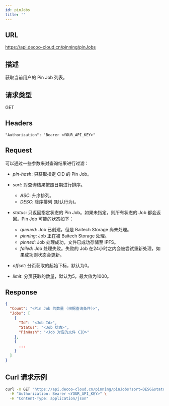```yaml
---
id: pinJobs
title: ''
---
```


## URL
https://api.decoo-cloud.cn/pinning/pinJobs

## 描述
获取当前用户的 Pin Job 列表。

## 请求类型
GET

## Headers
```
"Authorization": "Bearer <YOUR_API_KEY>"
```

## Request

可以通过一些参数来对查询结果进行过滤：

- *pin-hash*: 只获取指定 CID 的 Pin Job。
- *sort*: 对查询结果按照日期进行排序。
  - *ASC*: 升序排列。
  - *DESC*: 降序排列 (默认行为)。
- *status*: 只返回指定状态的 Pin Job。如果未指定，则所有状态的 Job 都会返回。Pin Job 可能的状态如下：
  - *queued*: Job 已创建，但是 Baitech Storage 尚未处理。
  - *pinning*: Job 正在被 Baitech Storage 处理。
  - *pinned*: Job 处理成功，文件已成功存储至 IPFS。
  - *failed*: Job 处理失败。失败的 Job 在24小时之内会被尝试重新处理，如果成功则状态会更新。

- *offset*: 分页获取的起始下标，默认为0。
- *limit*: 分页获取的数量，默认为5，最大值为1000。


## Response
```json
{
  "Count": "<Pin Job 的数量 (根据查询条件)>",
  "Jobs": [
    {
      "Id": "<Job Id>",
      "Status": "<Job 状态>",
      "PinHash": "<Job 对应的文件 CID>"
    },
    {
      ...
    }
  ]
}
```

## Curl 请求示例
```sh
curl -X GET "https://api.decoo-cloud.cn/pinning/pinJobs?sort=DESC&status=queued&offset=0&limit=10" \
  -H "Authorization: Bearer <YOUR_API_KEY>" \
  -H "Content-Type: application/json"
```
